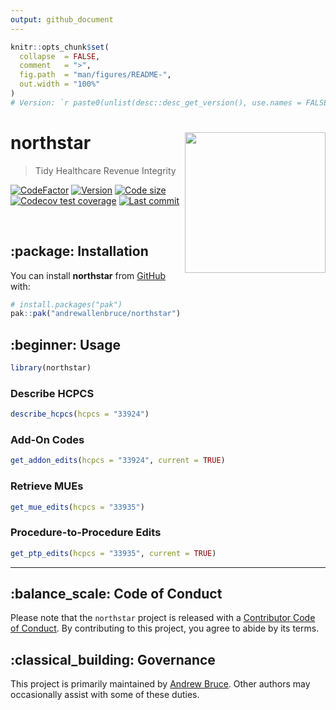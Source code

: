 ```yaml
---
output: github_document
---
```


<!-- README.md is generated from README.Rmd. Please edit that file -->

```r
knitr::opts_chunk$set(
  collapse  = FALSE,
  comment   = ">",
  fig.path  = "man/figures/README-",
  out.width = "100%"
)
# Version: `r paste0(unlist(desc::desc_get_version(), use.names = FALSE), collapse = ".")`
```


# northstar <img src="man/figures/logo.png" align="right" height="225" />

> Tidy Healthcare Revenue Integrity

<!-- badges: start -->
[![CodeFactor](https://www.codefactor.io/repository/github/andrewallenbruce/northstar/badge)](https://www.codefactor.io/repository/github/andrewallenbruce/northstar)
[![Version](https://img.shields.io/badge/version-0.0.5-red.svg)](https://github.com/andrewallenbruce/northstar)
[![Code size](https://img.shields.io/github/languages/code-size/andrewallenbruce/northstar.svg)](https://github.com/andrewallenbruce/northstar)
[![Codecov test coverage](https://codecov.io/gh/andrewallenbruce/northstar/branch/master/graph/badge.svg)](https://app.codecov.io/gh/andrewallenbruce/northstar?branch=master)
[![Last commit](https://img.shields.io/github/last-commit/andrewallenbruce/northstar.svg)](https://github.com/andrewallenbruce/northstar/commits/master)
<!-- badges: end -->

<br>

## :package: Installation

You can install **northstar** from [GitHub](https://github.com/) with:

``` r
# install.packages("pak")
pak::pak("andrewallenbruce/northstar")
```

## :beginner: Usage

```r
library(northstar)
```


### Describe HCPCS

```r
describe_hcpcs(hcpcs = "33924")
```


### Add-On Codes

```r
get_addon_edits(hcpcs = "33924", current = TRUE)
```

### Retrieve MUEs

```r
get_mue_edits(hcpcs = "33935")
```

### Procedure-to-Procedure Edits

```r
get_ptp_edits(hcpcs = "33935", current = TRUE)
```



------------------------------------------------------------------------------

## :balance_scale: Code of Conduct

Please note that the `northstar` project is released with a [Contributor Code of Conduct](https://andrewallenbruce.github.io/northstar/CODE_OF_CONDUCT.html). By contributing to this project, you agree to abide by its terms.

## :classical_building: Governance

This project is primarily maintained by [Andrew Bruce](https://github.com/andrewallenbruce). Other authors may occasionally assist with some of these duties.
